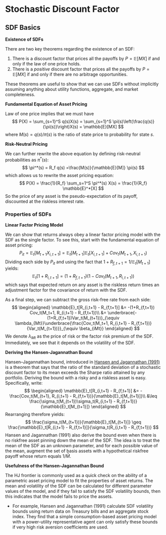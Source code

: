 # Stochastic Discount Factor

## SDF Basics

**Existence of SDFs**

There are two key theorems regarding the existence of an SDF:

1. There is a discount factor that prices all the payoffs by $P=\mathbb{E}[MX]$ if and only if the law of one price holds.
2. There is a *positive* discount factor that prices all the payoffs by $P = \mathbb{E}[MX]$ if and only if there are no arbitrage opportunities.

These theorems are useful to show that we can use SDFs without implicitly assuming anything about utility functions, aggregate, and market completeness. 

**Fundamental Equation of Asset Pricing**

Law of one price implies that we must have
$$
P(X) = \sum_{s=1}^S q(s)X(s) = \sum_{s=1}^S \pi(s)\left(\frac{q(s)}{\pi(s)}\right)X(s) = \mathbb{E}[MX]
$$
where $M(s) = q(s) / \pi(s)$ is the ratio of state price to probability for state $s$. 

**Risk-Neutral Pricing**

We can further rewrite the above equation by defining risk-neutral probabilities as $\pi^*(s)$:
$$
\pi^*(s) = R_f q(s) =\frac{M(s)}{\mathbb{E}[M]} \pi(s)
$$
which allows us to rewrite the asset pricing equation:
$$
P(X) = \frac{1}{R_f} \sum_s=1^S \pi^*(s) X(s) = \frac{1}{R_f} \mathbb{E}^*[X]
$$
So the price of any asset is the pseudo-expectation of its payoff, discounted at the riskless interest rate. 

### Properties of SDFs

**Linear Factor Pricing Model**

We can show that returns always obey a linear factor pricing model with the SDF as the single factor. To see this, start with the fundamental equation of asset pricing:
$$
P_{it} = \mathbb{E}_t[M_{t+1}X_{i,t+1}] = \mathbb{E}_t[M_{t+1}]\mathbb{E}_t[X_{i,t+1}] + Cov_t(M_{t+1}, X_{i,t+1})
$$
Dividing each side by $P_{it}$ and using the fact that $1+R_{f,t+1} = 1 / \mathbb{E}_t[M_{t+1}]$ yields:
$$
\mathbb{E}_t[1+R_{i,t+1}] = (1 + R_{f,t+1})(1 - Cov_t(M_{t+1}, R_{i,t+1}))
$$
which says that expected return on any asset is the riskless return times an adjustment factor for the covariance of return with the SDF.

As a final step, we can subtract the gross risk-free rate from each side:
$$
\begin{aligned}
\mathbb{E}_t[R_{i,t+1} - R_{f,t+1}] &= -(1+R_{f,t+1}) Cov_t(M_t+1, R_{i,t+1} - R_{f,t+1})\\
									&= \underbrace{-(1+R_{f,t+1})Var_t(M_{t+1})}_{\equiv \lambda_{Mt}}\underbrace{\frac{Cov_t(M_t+1, R_{i,t+1} - R_{f,t+1})}{Var_t(M_{t+1})}}_{\equiv \beta_{iMt}}
\end{aligned}
$$
We denote $\lambda_{Mt}$ as the price of risk or the factor risk premium of the SDF. Immediately, we see that it depends on the volatility of the SDF. 

**Deriving the Hansen-Jagannathan Bound**

Hansen–Jagannathan bound, introduced in [Hansen and Jagannathan (1991)](#HansJaga:91) is a theorem that says that the ratio of the standard deviation of a stochastic discount factor to its mean exceeds the Sharpe ratio attained by any portfolio. Deriving the bound with a risky and a riskless asset is easy. Specifically, write:
$$
\begin{aligned}
\mathbb{E}_t[R_{i,t+1} - R_{f,t+1}] &= -\frac{Cov_t(M_{t+1}, R_{i,t+1} - R_{f,t+1})}{\mathbb{E}_t[M_{t+1}]}\\
									&\leq \frac{\sigma_t(M_{t+1})\sigma_t(R_{i,t+1} - R_{f,t+1})}{\mathbb{E}_t[M_{t+1}]}
\end{aligned}
$$
Rearranging therefore yields:
$$
\frac{\sigma_t(M_{t+1})}{\mathbb{E}_t[M_{t+1}]} \geq \frac{\mathbb{E}_t[R_{i,t+1} - R_{f,t+1}]}{\sigma_t(R_{i,t+1} - R_{f,t+1})}
$$
Hansen and Jagannathan (1991) also derive the bound even when there is no riskfree asset pinning down the mean of the SDF. The idea is to treat the mean of the SDF as an unknown parameter, and for each possible value of the mean, augment the set of basis assets with a hypothetical riskfree payoff whose return equals $1/\bar{M}$. 

**Usefulness of the Hansen-Jagannathan Bound**

The HJ frontier is commonly used as a quick check on the ability of a parametric asset pricing model to fit the properties of asset returns. The mean and volatility of the SDF can be calculated for different parameter values of the model, and if they fail to satisfy the SDF volatility bounds, then this indicates that the model fails to price the assets.

- For example, Hansen and Jagannathan (1991) calculate SDF volatility bounds using return data on Treasury bills and an aggregate stock index. They find that a simple consumption-based asset pricing model with a power-utility representative agent can only satisfy these bounds if very high risk aversion coefficients are used.